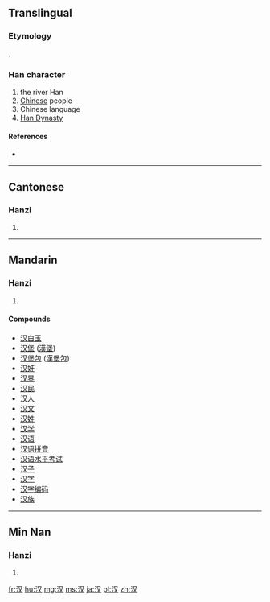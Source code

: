 {{also|漢}}
==Translingual==
{{Hani-forms|汉|[[漢]]}}

===Etymology===
{{Han simp|漢|f=|t=又}}.

===Han character===
{{Han char|rn=85|rad=水|as=02|sn=5|four=|canj=水水 (EE)}}

# the river Han
# [[Chinese]] people
# Chinese language
# [[w:Han Dynasty|Han Dynasty]]

====References====
* {{Han ref|kx=0604.091|hdz=31549.080|uh=6C49|ud=27721}}

----

==Cantonese==

===Hanzi===
{{yue-hanzi|jyut=|y=hon3|tra=漢}}

# {{defn|lang=yue|sort=水02}}

----

==Mandarin==

===Hanzi===
{{cmn-hanzi|tra=漢|pin=[[hàn]] ([[han4]]), [[yì]] ([[yi4]])|wg=han<sup>4</sup>, i<sup>4</sup>}}

# {{defn|lang=cmn|sort=水02}}

====Compounds====
{{top2}}
* [[汉白玉]]
* [[汉堡]] ([[汉堡|漢堡]])
* [[汉堡包]] ([[汉堡包|漢堡包]])
* [[汉奸]]
* [[汉界]]
* [[汉民]]
* [[汉人]]
* [[汉文]]
* [[汉姓]]
* [[汉学]]
* [[汉语]]
* [[汉语拼音]]
* [[汉语水平考试]]
* [[汉子]]
* [[汉字]]
* [[汉字编码]]
* [[汉族]]
{{mid2}}
{{bottom}}

----

==Min Nan==

===Hanzi===
{{nan-hanzi|poj=hàn (han<sup>3</sup>)}}

# {{defn|lang=nan}}

[[fr:汉]]
[[hu:汉]]
[[mg:汉]]
[[ms:汉]]
[[ja:汉]]
[[pl:汉]]
[[zh:汉]]